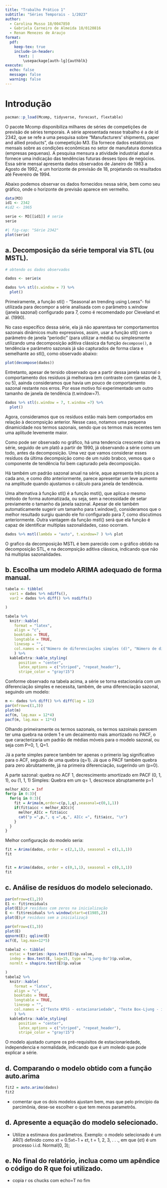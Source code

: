 ```yaml
---
title: "Trabalho Prático 1"
subtitle: "Séries Temporais - 1/2023" 
author:
  - Carolina Musso 18/0047850
  - Gabriela Carneiro de Almeida 18/0120816
  - Renan Menezes de Araujo
format: 
  pdf:
    keep-tex: true
    include-in-header:
      text: |
        \usepackage[auth-lg]{authblk}
execute:
  echo: false
  message: false
  warning: false
---
```


# Introdução

```r
pacman::p_load(Mcomp, tidyverse, forecast, flextable)
```

O pacote Mcomp disponibiliza milhares de séries de competições de previsão de séries temporais. A série apresentada nesse trabalho é a de id 2342, que se refe a uma pesquisa sobre "Manufacturers' shipments, paper and allied products", da comepetição M3. Ela fornece dados estatísticos mensais sobre as condições econômicas no setor de manufatura doméstica (empresas pequenas). A pesquisa mensura a atividade industrial atual e fornece uma indicação das tendências futuras desses tipos de negócios. Essa série mensal apresenta dados observados de Janeiro de 1983 a Agosto de 1992, e um horizonte de previsão de 18, projetando os resultados até Fevereiro de 1994. 

Abaixo podemos observar os dados fornecidos nessa série, bem como seu gráfico, onde o horizonte de previsão aparece em vermelho. 
```r
data(M3)
id1 <- 2342 
#id2 <- 1965

serie <- M3[[id1]] # serie
serie
```
```r
#| fig-cap: "Série 2342"
plot(serie)
```


## a. Decomposição da série temporal via STL (ou MSTL).

```r
# obtendo os dados observados

dados <- serie$x

dados %>% stl(s.window = 7) %>%
  plot()


```

Primeiramente, a função stl() - "Seasonal an trending using Loess"- foi utilizada para decompor a série analisada com o parâmetro s.window (janela sazonal) configurado para 7, como é recomendado por Cleveland et al. (1990). 


No caso específico dessa série, ela já não aparentava ter comportamentos sazonais dinâmicos muito expressivos, assim, usar a função stl() com o parâmetro de janela "periodic" (para utilizar a média) ou simplesmente utilizando uma decomposição aditiva clássica da função `decompose()`, a tendência e parâmetro sazonais já são capturados de forma clara e semelhante ao stl(), como observado abaixo:

```r
plot(decompose(dados))
```

Entretanto, apesar de tersido observado que a partir dessa janela sazonal o comportamento dos resíduos já melhorava (em contraste com rjanelas de 3, ou 5), aainda consideramos que havia um pouco de comportamento sazonal restante nos erros. Por esse motivo foi experimentado um outro tamanho de janela de tendência (t.window=7).

```r
dados %>% stl(s.window = 7, t.window =7) %>%
  plot()
```

Agora, consideramos que os resíduos estão mais bem comportados em relação à decompsição anterior. Nesse caso, notamos uma pequena dinamicidade nos termos sazonais, sendo que os termos mais recentes tem uma aplitude levemente maior. 

Como pode ser observado no gráfico, há uma tendencia crescente clara na série, seguido de um platô a partir de 1990, já observando a série como um todo, antes da decomposição. Uma vez que vamos considerar esses resíduos da última decompsição como de um ruido brabco, vemos  que o componente de tendência foi bem capturado pela decomposição.

Há também um padrão sazonal anual na série, aque apresenta três picos a cada ano, e como dito anteriormente, parece apresentar um leve aumento na amplitude quando ajustamos o cálculo para janela de tendência. 

Uma alternativa à função stl() é a função mstl(), que aplica o mesmo método de forma automatizada, ou seja, sem a necessidade de setar previamente o tamanho da janela sazonal. Apesar de ele também automaticamente sugerir um tamanho para t.window(), consideramos que o melhor resultado surgiu quando ele foi configurado para 7, como discutimos anteriormente.   Outra vantagem da função mstl() será que ela função é capaz de identificar multiplas sazonalidades, caso ocorram.

```r
dados %>% mstl(lambda = "auto", t.window=7 ) %>% plot

```


O grafico da decomposição MSTL é bem parecido com o gráfico obtido na decomposição STL, e na decompsição aditiva clássica,  indicando que não há multiplas sazonalidades. 


## b. Escolha um modelo ARIMA adequado de forma manual.


```r
tabela <- tibble(
  var1 = dados %>% ndiffs(),
  var2 = dados %>% diff() %>% nsdiffs()

)

tabela %>%
  knitr::kable(
    format = "latex",
    align = "c",
    booktabs = TRUE,
    longtable = TRUE,
    linesep = "",
    col.names = c("Número de diferenciações simples (d)", "Número de diferenciações sazonais (D)"),
    ) %>%
  kableExtra::kable_styling(
      position = "center",
      latex_options = c("striped", "repeat_header"),
      stripe_color = "gray!15")
```

Conforme observado na tabela acima, a série se torna estacionária com um diferenciação simples e necessita, também, de uma diferenciação sazonal, seguindo um modelo: 

\begin{align*}
  SARIMA (p, 1, q) X (P, 1, Q)
\end{align*}

```r
m <- dados %>% diff() %>% diff(lag = 12)
par(mfrow=c(1,3))
plot(m)
acf(m, lag.max = 12*4)
pacf(m, lag.max = 12*4)
```


Olhando primeiramente os termos sazonais, os termos sazoinais parecem ter uma quebra na ordem 1 e um decaimento mais amortizado no PACF, o que caracterizaria um padrão de médias móveis para o modelo sazonal, ou seja com P=0, 1, Q=1. 

Já a parte simples parece também ter apenas o primerio lag significativo para o ACF, seguido de uma quebra (q=1). Já que o PACF também quebra para zero abrubtamente, já na primeira diferenciação, sugerindo um (p=0).


A parte sazonal: quebra no ACF 1, decrescimento amortizado em PACF (0, 1, 1), ou (1, 1, 1)
Simples: Quebra em um q= 1, descresce abruptamente p=1

```r
melhor_AICc = Inf
for(p in 0:3){
  for(q in 0:3){
    fit = Arima(m,order=c(p,1,q),seasonal=c(0,1,1))
    if(fit$aicc < melhor_AICc){
      melhor_AICc = fit$aicc
      cat("p =",p,", q =",q,", AICc =", fit$aicc, "\n")
    }
  }
}

```




Melhor configuração do modelo seria:

\begin{align*}
  SARIMA (0, 1, 2) X (0, 1, 1)
\end{align*}




```r
fit = Arima(dados, order = c(2,1,1), seasonal = c(1,1,1))
fit


fit = Arima(dados, order = c(0,1,1), seasonal = c(0,1,1))
fit
```

## c. Análise de resíduos do modelo selecionado. 

```r

par(mfrow=c(1,2))
E1 <- fit$residuals
plot(E1);# resíduos com zeros na inicialização
E <- fit$residuals %>% window(start=c(1985,2))
plot(E);# resíduos sem a inicializaçã
```

```r
par(mfrow=c(1,3))
plot(E)
qqnorm(E); qqline(E)
acf(E, lag.max=12*5)
```

```r
tabela2 <- tibble(
  estac = tseries::kpss.test(E)$p.value,
  indep = Box.test(E, lag=15, type = "Ljung-Bo")$p.value,
  normlt = shapiro.test(E)$p.value

)
tabela2 %>%
  knitr::kable(
    format = "latex",
    align = "c",
    booktabs = TRUE,
    longtable = TRUE,
    linesep = "",
    col.names = c("Teste KPSS - estacionariedade", "Teste Box-Ljung - independência", "Teste Shapiro-Wilk - normalidade"),
    ) %>%
  kableExtra::kable_styling(
      position = "center",
      latex_options = c("striped", "repeat_header"),
      stripe_color = "gray!15")
```
O modelo ajustado cumpre os pré-requisitos de estacionariedade, independencia e normalidade, indicando que é um moledo que pode explicar a série.

## d. Comparando o modelo obtido com a função auto.arima

```r
fit2 = auto.arima(dados)
fit2
```

- comentar que os dois modelos ajustam bem, mas que pelo princípio da parcimônia, dese-se escolher o que tem menos parametrôs. 

## d. Apresente a equação do modelo selecionado.

-  Utilize a estimava dos parâmetros. Exemplo: o modelo selecionado é um AR(1) definido como
xt = 0.5xt−1 + εt, t = 1, 2, 3, . . ., em que {εt} é um processo i.i.d. Normal(0, 3);

## e. No final do relatório, inclua como um apêndice o código do R que foi utilizado.

- copia r os chucks com echo=T no fim